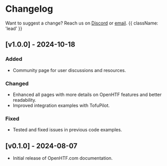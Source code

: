 # Changelog

Want to suggest a change? Reach us on [Discord](https://discord.gg/T4pak7pk) or [email](mailto:support@tofupilot.com). {{ className: 'lead' }}

## [v1.0.0] - 2024-10-18

### Added

- Community page for user discussions and resources.

### Changed

- Enhanced all pages with more details on OpenHTF features and better readability.
- Improved integration examples with TofuPilot.

### Fixed

- Tested and fixed issues in previous code examples.

## [v0.1.0] - 2024-08-07

- Initial release of OpenHTF.com documentation.
